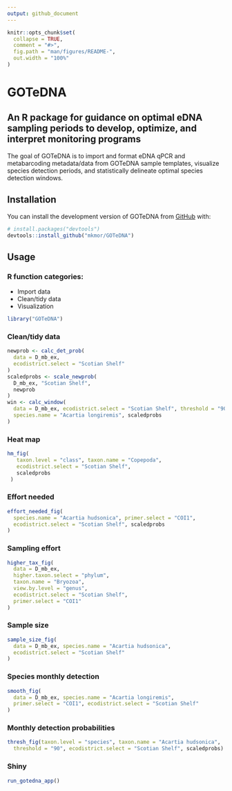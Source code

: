 ```yaml
---
output: github_document
---
```


<!-- README.md is generated from README.Rmd. Please edit that file -->

```r
knitr::opts_chunk$set(
  collapse = TRUE,
  comment = "#>",
  fig.path = "man/figures/README-",
  out.width = "100%"
)
```

# GOTeDNA
## An R package for guidance on optimal eDNA sampling periods to develop, optimize, and interpret monitoring programs

<!-- badges: start -->
<!-- badges: end -->

The goal of GOTeDNA is to import and format eDNA qPCR and metabarcoding metadata/data from GOTeDNA sample templates, visualize species detection periods, and statistically delineate optimal species detection windows.

## Installation

You can install the development version of GOTeDNA from [GitHub](https://github.com/) with:

``` r
# install.packages("devtools")
devtools::install_github("mkmor/GOTeDNA")
```

## Usage


### R function categories:
- Import data
- Clean/tidy data
- Visualization

```R
library("GOTeDNA")
```


### Clean/tidy data

```R
newprob <- calc_det_prob(
  data = D_mb_ex,
  ecodistrict.select = "Scotian Shelf"
)
scaledprobs <- scale_newprob(
  D_mb_ex, "Scotian Shelf",
  newprob
)
win <- calc_window(
  data = D_mb_ex, ecodistrict.select = "Scotian Shelf", threshold = "90",
  species.name = "Acartia longiremis", scaledprobs
)
```


### Heat map 

```R
hm_fig(
   taxon.level = "class", taxon.name = "Copepoda",
   ecodistrict.select = "Scotian Shelf",
   scaledprobs
 )
```

### Effort needed

```R
effort_needed_fig(
  species.name = "Acartia hudsonica", primer.select = "COI1",
  ecodistrict.select = "Scotian Shelf", scaledprobs
)
```

### Sampling effort

```R
higher_tax_fig(
  data = D_mb_ex, 
  higher.taxon.select = "phylum", 
  taxon.name = "Bryozoa",
  view.by.level = "genus", 
  ecodistrict.select = "Scotian Shelf", 
  primer.select = "COI1"
)
```

### Sample size 

```R
sample_size_fig(
  data = D_mb_ex, species.name = "Acartia hudsonica",
  ecodistrict.select = "Scotian Shelf"
)
```

### Species monthly detection

```R
smooth_fig(
  data = D_mb_ex, species.name = "Acartia longiremis",
  primer.select = "COI1", ecodistrict.select = "Scotian Shelf"
)
```


### Monthly detection probabilities

```R
thresh_fig(taxon.level = "species", taxon.name = "Acartia hudsonica", 
  threshold = "90", ecodistrict.select = "Scotian Shelf", scaledprobs)
```


### Shiny 

```R
run_gotedna_app()
```
